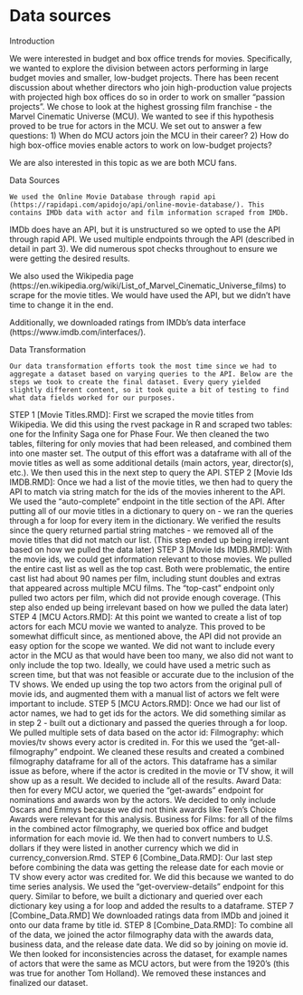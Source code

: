 # Data sources

Introduction 
	
We were interested in budget and box office trends for movies. Specifically, we wanted to explore the division between actors performing in large budget movies and smaller, low-budget projects. There has been recent discussion about whether directors who join high-production value projects with projected high box offices do so in order to work on smaller “passion projects”. We chose to look at the highest grossing film franchise - the Marvel Cinematic Universe (MCU). We wanted to see if this hypothesis proved to be true for actors in the MCU. We set out to answer a few questions: 1) When do MCU actors join the MCU in their career? 2) How do high box-office movies enable actors to work on low-budget projects?

We are also interested in this topic as we are both MCU fans.

Data Sources

	We used the Online Movie Database through rapid api (https://rapidapi.com/apidojo/api/online-movie-database/). This contains IMDb data with actor and film information scraped from IMDb. 

IMDb does have an API, but it is unstructured so we opted to use the API through rapid API. We used multiple endpoints through the API (described in detail in part 3). We did numerous spot checks throughout to ensure we were getting the desired results.

We also used the Wikipedia page (https://en.wikipedia.org/wiki/List_of_Marvel_Cinematic_Universe_films) to scrape for the movie titles. We would have used the API, but we didn’t have time to change it in the end.

Additionally, we downloaded ratings from IMDb's data interface (https://www.imdb.com/interfaces/).

Data Transformation 

	Our data transformation efforts took the most time since we had to aggregate a dataset based on varying queries to the API. Below are the steps we took to create the final dataset. Every query yielded slightly different content, so it took quite a bit of testing to find what data fields worked for our purposes.

STEP 1 [Movie Titles.RMD]: First we scraped the movie titles from Wikipedia. We did this using the rvest package in R and scraped two tables: one for the Infinity Saga one for Phase Four. We then cleaned the two tables, filtering for only movies that had been released, and combined them into one master set. The output of this effort was a dataframe with all of the movie titles as well as some additional details (main actors, year, director(s), etc.). We then used this in the next step to query the API.
STEP 2 [Movie Ids IMDB.RMD]: Once we had a list of the movie titles, we then had to query the API to match via string match for the ids of the movies inherent to the API. We used the “auto-complete” endpoint in the title section of the API. After putting all of our movie titles in a dictionary to query on - we ran the queries through a for loop for every item in the dictionary. We verified the results since the query returned partial string matches - we removed all of the movie titles that did not match our list. (This step ended up being irrelevant based on how we pulled the data later)
STEP 3 [Movie Ids IMDB.RMD]: With the movie ids, we could get information relevant to those movies. We pulled the entire cast list as well as the top cast. Both were problematic, the entire cast list had about 90 names per film, including stunt doubles and extras that appeared across multiple MCU films. The “top-cast” endpoint only pulled two actors per film, which did not provide enough coverage. (This step also ended up being irrelevant based on how we pulled the data later)
STEP 4 [MCU Actors.RMD]: At this point we wanted to create a list of top actors for each MCU movie we wanted to analyze. This proved to be somewhat difficult since, as mentioned above, the API did not provide an easy option for the scope we wanted. We did not want to include every actor in the MCU as that would have been too many, we also did not want to only include the top two. Ideally, we could have used a metric such as screen time, but that was not feasible or accurate due to the inclusion of the TV shows. We ended up using the top two actors from the original pull of movie ids, and augmented them with a manual list of actors we felt were important to include. 
STEP 5 [MCU Actors.RMD]: Once we had our list of actor names, we had to get ids for the actors. We did something similar as in step 2 - built out a dictionary and passed the queries through a for loop. We pulled multiple sets of data based on the actor id:
Filmography: which movies/tv shows every actor is credited in. For this we used the “get-all-filmography” endpoint. We cleaned these results and created a combined filmography dataframe for all of the actors. This dataframe has a similar issue as before, where if the actor is credited in the movie or TV show, it will show up as a result. We decided to include all of the results.
Award Data: then for every MCU actor, we queried the “get-awards” endpoint for nominations and awards won by the actors. We decided to only include Oscars and Emmys because we did not think awards like Teen’s Choice Awards were relevant for this analysis.
Business for Films: for all of the films in the combined actor filmography, we queried box office and budget information for each movie id. We then had to convert numbers to U.S. dollars if they were listed in another currency which we did in currency_conversion.Rmd.
STEP 6 [Combine_Data.RMD]: Our last step before combining the data was getting the release date for each movie or TV show every actor was credited for. We did this because we wanted to do time series analysis. We used the “get-overview-details” endpoint for this query. Similar to before, we built a dictionary and queried over each dictionary key using a for loop and added the results to a dataframe.
STEP 7 [Combine_Data.RMD] We downloaded ratings data from IMDb and joined it onto our data frame by title id.
STEP 8 [Combine_Data.RMD]: To combine all of the data, we joined the actor filmography data with the awards data, business data, and the release date data. We did so by joining on movie id. We then looked for inconsistencies across the dataset, for example names of actors that were the same as MCU actors, but were from the 1920’s (this was true for another Tom Holland). We removed these instances and finalized our dataset. 
